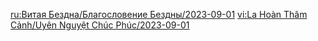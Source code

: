 {{Blessing of the Abyssal Moon
|name       = Keen
|phase      = Waxing
|image      = Spiral Abyss Blessing 69.png
|details    = <li>When a character recovers HP, that character gains {{Color|bp|10% increased ATK}} for 10s. Max 3 stacks. Each stack will be counted independently. When a character loses HP, that character gains {{Color|bp|40 Elemental Mastery}} for 10s. Max 3 stacks. Each stack will be counted independently. The effects from recovering and losing HP are independent from each other, and stacks are counted independently.</li>
|time_start = 2023-09-01 04:00:00
|time_end   = 2023-09-16 03:59:59
}}
<noinclude>
<!-- interwikis -->
[[ru:Витая Бездна/Благословение Бездны/2023-09-01]]
[[vi:La Hoàn Thâm Cảnh/Uyên Nguyệt Chúc Phúc/2023-09-01]]
</noinclude>